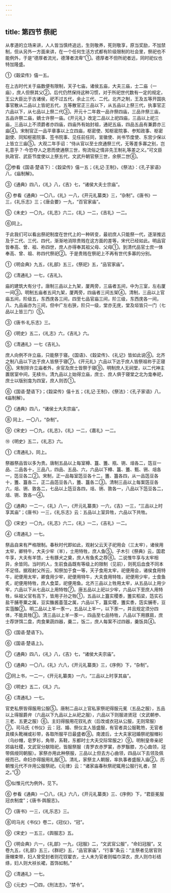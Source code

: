 ```yaml
---
---
---
```

title: 第四节 祭祀
---



从孝道的立场来讲，人人皆当慎终追远，生则敬养，死则敬享，原当奖励，不加禁制，但从另外一方面来讲，在一个任何生活方式都有阶级限制的社会里，祭祀也不能例外，于是“德厚者流光，德薄者流卑”①。德厚者不但所祀者远，同时祀仪也特加隆盛。

①《穀梁传》僖一五。

在上古时代关于庙数便有限制，天子七庙，诸侯五庙，大夫三庙，士二庙（一庙），庶人但祭其父②。后代仍然保持这种习惯，对于所祀世代数有一定的规定，王公大臣比于古诸侯，祀不过五代，余止三代、二代。北齐之制，王及五等开国执事官散从二品以上皆祀五代，五等散官正三品以下，从五品以上祭三代，执事官正六品以下，从七品以上祭二代③。开元十二年救一品许祭四庙，三品许祭三庙，五品许祭二庙，嫡士许祭一庙。《开元礼》改定二品以上祀四庙，三品以上祀三庙，三品以上不须爵者亦四庙，四庙外有始封祖，通祀五庙，四品五品有兼爵亦三庙④。宋制官正一品平章事以上立四庙，枢密使、知枢密院事、参知政事、枢密副使、同知枢密院事、签书院事、见任前任同，宣徽使、尚书节度使、东宫少保以上皆立三庙⑤。大观二年手诏：“侍从官以至士庶通祭三代，无等差多寡之别，岂礼意乎？·今恐夺人之恩而使通祭三世，徇流俗之情非先王制礼等差之义。”可文臣执政官、武臣节度使以上祭五代，文武升朝官祭三世，余祭二世⑥。

②参看《国语·楚语下）：《縠梁传》僖一五；《礼记·王制》，《祭法》：《孔子家语》八，《庙制解》。

③《通典》四八，《礼》八，《吉》七，“诸侯大夫士宗庙”。

④ 参看《通典》一〇八，《礼》一八，《开元礼纂类》三，“杂制”。《唐书》一三，《礼乐志》三；《唐会要》一九，“百官家庙”。

⑤《未史》一〇九，《礼志》六二，《礼》一二，《吉礼》一二。

⑥同上。

于此我们可以看出祭祀制度在世代上的一种转变，最初庶人只能祭一代，逐渐推远及于二代、三代、四代，渐渐地消除贵贱在这方面的差等，宋代已经如此。明品官皆奉高、曾、祖、祢四世，庶人亦得奉其祖父母、父母①。到清代品官士庶一体奉高、曾、祖、祢四代祭祀②。于是贵贱在祭祀上不再有世代多寡的分别。

①《明会典》九五，《礼部》五三，《祭祀》五，“品官家庙”。

②《清通礼》一七，《吉礼》。

庙的建筑大有分寸。唐制三品以上九架，厦两旁，三庙者五间，中为三室，左右厦一间③。明制五庙者五间九架，厦两旁，四庙者三间五架④。清制，三品以上官庙五间，阶级五，东西庑各三间，四至七品官庙三间，阶三级，东西庑各一间，八、九品庙亦为三间，但中广左右狭，阶只一级，堂亦无庑，堂及垣皆只一门（七品以上皆三门）⑤。

③《唐书·礼乐志》三。

④《明史》五二，《礼志》六，《吉礼》六。

⑤《清通礼》一七《吉礼》。

庶人向例不许立庙，只能祭于寝。《国语》、《縠梁传》、《礼记》皆如此说⑥。北齐之制八品以下达于庶人皆祭于寝⑦。《开元礼》六品以下达于庶人皆祭祖祢于正寝⑧。宋制除许立庙者外，余官及庶士皆祭于寝⑨。明制庶人无祠堂，以二代神主置居室中间，无椟⑩。清九品以上始得立庙，庶士、庶人俱于寝堂之北为龛奉祀，庶士以版别龛为四室，庶人则否①。

⑥《国语·楚语下》；《縠梁传》僖十五；《礼记·王制》，《祭法》：《孔子家语》八，《庙制解）。

⑦《通典》四八，“诸侯士大夫宗庙”。

⑧ 同上，一〇八，“杂制”。

⑨《宋史》一〇九，《礼志》，《礼》一二，《嘉礼》一二。

⑩《明史》五二，《礼志》六。

①《清通礼》，同上。

祭器祭品皆以多为贵。唐制五品以上每室樽、簋、簠、瓶、铏、俎各二，笾豆一品、二品各十，三品八，四品、五品、六，六品以下樽、簋、簠、甄、铏、俎各一，笾豆各二②。宋制，正一品每室笾豆各十二，簠、簋各四，从一品笾豆各十，簠、簋各二，正二品笾豆各八，簠、簋各二③。清制三品以上每案笾豆各六，俎、铏、敦各二，七品以上笾豆各四，俎、铏、敦各一，八品以下笾豆各二，俎、铏、敦各一④。

②《通典》一二一，《礼》八一，《开元礼纂类》一六，《吉》一三，“三品以上时享其庙”；《唐书》一三，《礼乐志》云：五品以上室异牲，六品以下共牲。

③《宋史》一〇九，《礼志》六二，《礼》一二，《吉礼》一二。

④《清通礼》一七。

祭品自来有严格限制。春秋时代即如此，观射父云天子祀用会（三太牢），诸侯用太牢，卿特牛，大夫少牢（羊），士用特牲，庶人鱼⑤。子木引《祭典》云，国君牛享，大夫有羊馈，士有豚犬之奠，庶人有鱼炙之荐⑥。二说惟牛享与太牢相异，余皆同。当时的人，生前食品既有等级上的限制（见前），则死后血食不同本不足怪。据观射父所云，知祭加于食一等，天子食用太牢，祀便用会，诸侯食用特牛，祀便用太牢，卿食用少牢，祀便用特牛，大夫食用特牲，祀便用少牢，士食鱼炙，祀便用特牲，庶人食菜，祀便用鱼。北齐三品以上牲用太牢，从五品以上用少牢，六品以下从七品以上用特牲⑦。唐五品以上祀以少牢，六品以下至庶人用特牲，纵祖父官有高下，皆用子孙之牲①，五品以上簋实稷黍，簠实稻梁，笾实石盐干脯枣粟之属，豆实醢酱齑菹之属，六品以下，簋实稷，簠实黍，笾实脯枣，豆实菹醢②。明二品以上羊一豕一，五品以上羊一，以下豕一，并且规定须分四体，不能具牲③。清三品以上羊一豕一，四品至七品特牲，八品以下用豚肩，庶士荐饼饵二盘，肉食果蔬四器，羹二，饭二，庶人每案不过四器，羹饭具④。

⑤《国语·楚语下》。

⑥《国语·楚语上》。

⑦《通典》四八，《礼》八，《吉》七，“诸侯大夫宗庙”。

①《通典》一〇八，《礼》六八，《开元礼纂类》三，《序例》下，“杂制”。

②同上书，一二一，《开元礼纂类》一六，“三品以上时享其庙”。

③《明史》五二，《礼》六。

④《清通礼》一七。

官吏私祭皆得服用公服⑤。唐制二品以上官私家祭祀得服元冕（五品之服），五品以上得服爵弁（六品以下九品以上从祀之服），六品以下则服进贤冠（文武朝参、三老、五更之服）⑥。主妇得服用花钗礼衣（后改或衣冠从公服，无则常服）⑦。司马氏《书仪》云：冠、婚、祭仪主人皆盛服，有官者具公服靴笏，无官者具幞头靴襕或衫带，各取所服平日最盛者⑧。南渡后，士大夫家冠婚祭祀服帽衫（乌纱帽，皂罗衫，角带，系鞋，东都时士大夫交际常服之）⑨。明制皇帝亲祀郊庙社稷，文武官分献陪祀，皆服祭服（青罗衣赤罗裳，赤罗黻膝，方心曲领，冠带佩绶同朝服）。家祭亦用此种祭服，三品以上但去方心曲领，四品以下去领及佩绶而已。命妇亦得服用礼服①。清礼，家祭主人朝服，率执事者盛服入庙②。历朝惟元代不许用公服祭祀。《元律》云：“诸家庙春秋祭祀辄用公服行礼者，禁之。”③

⑤似惟元代为例外，见下。

⑥ 参看《通典》一〇八，《礼》六八，《开元礼纂类》三、《序例》下，“君臣冕服冠衣制度”；《唐书·舆服志》。

⑦《唐书》一三，《礼乐志》三。

⑧司马光《书仪》卷二，《冠仪》，“冠”。

⑨《宋史》一五三，《舆服志》五。

①《明会典》六一，《礼部》一九，《冠服》二，“文武官公服”，“命妇冠服”。又卷九五，《礼部》五三，《群祀》五，“品官家庙”，“行事”条云：“主祭者见居官则唐帽束带，妇人曾受封者则花钗翟衣，士人未为官者则幅巾深衣，庶人则巾衫结绦，妇人则大袄长裙，首饰如制。”

②《清通礼》一七。

③《元史》一〇四，《刑法志》，“禁令”。